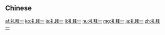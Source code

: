 {{also|禮拜一}}
==Chinese==
{{zh-see|禮拜一}}

[[af:礼拜一]]
[[ko:礼拜一]]
[[is:礼拜一]]
[[li:礼拜一]]
[[hu:礼拜一]]
[[mg:礼拜一]]
[[ja:礼拜一]]
[[zh:礼拜一]]